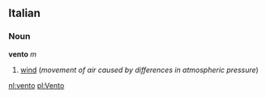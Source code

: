 ==Italian==
===Noun===
'''vento''' ''m''

#[[wind]] (''movement of air caused by differences in atmospheric pressure'')

[[nl:vento]]
[[pl:Vento]]